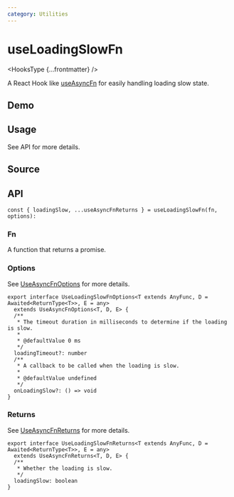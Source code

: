 ```yaml
---
category: Utilities
---
```


# useLoadingSlowFn


<HooksType {...frontmatter} />

<Since version="v1.4.0" />

A React Hook like [useAsyncFn](/reference/use-async-fn) for easily handling loading slow state.

## Demo


<App />

## Usage

See API for more details.

## Source


<Source />

## API

```tsx
const { loadingSlow, ...useAsyncFnReturns } = useLoadingSlowFn(fn, options):
```

### Fn

A function that returns a promise.

### Options

See [UseAsyncFnOptions](/reference/use-async-fn#options) for more details.

```tsx
export interface UseLoadingSlowFnOptions<T extends AnyFunc, D = Awaited<ReturnType<T>>, E = any>
  extends UseAsyncFnOptions<T, D, E> {
  /**
   * The timeout duration in milliseconds to determine if the loading is slow.
   *
   * @defaultValue 0 ms
   */
  loadingTimeout?: number
  /**
   * A callback to be called when the loading is slow.
   *
   * @defaultValue undefined
   */
  onLoadingSlow?: () => void
}
```

### Returns

See [UseAsyncFnReturns](/reference/use-async-fn#returns) for more details.

```tsx
export interface UseLoadingSlowFnReturns<T extends AnyFunc, D = Awaited<ReturnType<T>>, E = any>
  extends UseAsyncFnReturns<T, D, E> {
  /**
   * Whether the loading is slow.
   */
  loadingSlow: boolean
}
```
